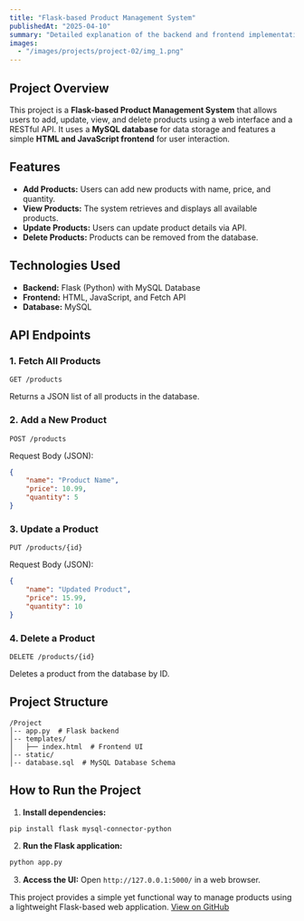 ```yaml
---
title: "Flask-based Product Management System"
publishedAt: "2025-04-10"
summary: "Detailed explanation of the backend and frontend implementation for the Organic Market project."
images:
  - "/images/projects/project-02/img_1.png"
---
```

## Project Overview

This project is a **Flask-based Product Management System** that allows users to add, update, view, and delete products using a web interface and a RESTful API. It uses a **MySQL database** for data storage and features a simple **HTML and JavaScript frontend** for user interaction.

## Features

- **Add Products:** Users can add new products with name, price, and quantity.
- **View Products:** The system retrieves and displays all available products.
- **Update Products:** Users can update product details via API.
- **Delete Products:** Products can be removed from the database.

## Technologies Used

- **Backend:** Flask (Python) with MySQL Database
- **Frontend:** HTML, JavaScript, and Fetch API
- **Database:** MySQL

## API Endpoints

### 1. Fetch All Products
```http
GET /products
```
Returns a JSON list of all products in the database.

### 2. Add a New Product
```http
POST /products
```
Request Body (JSON):
```json
{
    "name": "Product Name",
    "price": 10.99,
    "quantity": 5
}
```

### 3. Update a Product
```http
PUT /products/{id}
```
Request Body (JSON):
```json
{
    "name": "Updated Product",
    "price": 15.99,
    "quantity": 10
}
```

### 4. Delete a Product
```http
DELETE /products/{id}
```
Deletes a product from the database by ID.

## Project Structure

```plaintext
/Project
│-- app.py  # Flask backend
│-- templates/
│   ├── index.html  # Frontend UI
│-- static/
│-- database.sql  # MySQL Database Schema
```

## How to Run the Project

1. **Install dependencies:**
```bash
pip install flask mysql-connector-python
```
2. **Run the Flask application:**
```bash
python app.py
```
3. **Access the UI:** Open `http://127.0.0.1:5000/` in a web browser.

This project provides a simple yet functional way to manage products using a lightweight Flask-based web application.
[View on GitHub](https://github.com/ASabale/Flask-Demo)
